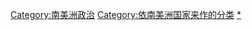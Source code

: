 {{Categories by country|nocat}}

[[Category:南美洲政治|Category:南美洲政治]]
[[Category:依南美洲国家来作的分类|Category:依南美洲国家来作的分类]]
[[Category:各國政治|*]]